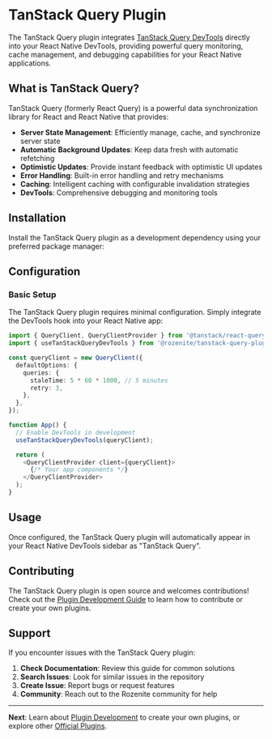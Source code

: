 
# TanStack Query Plugin

The TanStack Query plugin integrates [TanStack Query DevTools](https://tanstack.com/query/latest/docs/react/devtools) directly into your React Native DevTools, providing powerful query monitoring, cache management, and debugging capabilities for your React Native applications.

## What is TanStack Query?

TanStack Query (formerly React Query) is a powerful data synchronization library for React and React Native that provides:

- **Server State Management**: Efficiently manage, cache, and synchronize server state
- **Automatic Background Updates**: Keep data fresh with automatic refetching
- **Optimistic Updates**: Provide instant feedback with optimistic UI updates
- **Error Handling**: Built-in error handling and retry mechanisms
- **Caching**: Intelligent caching with configurable invalidation strategies
- **DevTools**: Comprehensive debugging and monitoring tools

## Installation

Install the TanStack Query plugin as a development dependency using your preferred package manager:

<PackageManagerTabs command="npm install --save-dev @rozenite/tanstack-query-plugin" />

## Configuration

### Basic Setup

The TanStack Query plugin requires minimal configuration. Simply integrate the DevTools hook into your React Native app:

```typescript title="App.tsx"
import { QueryClient, QueryClientProvider } from '@tanstack/react-query';
import { useTanStackQueryDevTools } from '@rozenite/tanstack-query-plugin';

const queryClient = new QueryClient({
  defaultOptions: {
    queries: {
      staleTime: 5 * 60 * 1000, // 5 minutes
      retry: 3,
    },
  },
});

function App() {
  // Enable DevTools in development
  useTanStackQueryDevTools(queryClient);

  return (
    <QueryClientProvider client={queryClient}>
      {/* Your app components */}
    </QueryClientProvider>
  );
}
```

## Usage

Once configured, the TanStack Query plugin will automatically appear in your React Native DevTools sidebar as "TanStack Query".

## Contributing

The TanStack Query plugin is open source and welcomes contributions! Check out the [Plugin Development Guide](./plugin-development.md) to learn how to contribute or create your own plugins.

## Support

If you encounter issues with the TanStack Query plugin:

1. **Check Documentation**: Review this guide for common solutions
2. **Search Issues**: Look for similar issues in the repository
3. **Create Issue**: Report bugs or request features
4. **Community**: Reach out to the Rozenite community for help

---

**Next**: Learn about [Plugin Development](../plugin-development/plugin-development.md) to create your own plugins, or explore other [Official Plugins](./overview.md).
